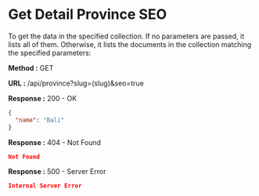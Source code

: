 
# Get Detail Province SEO

To get the data in the specified collection. If no parameters are passed, it lists all of them.
Otherwise, it lists the documents in the collection matching the specified parameters:

**Method :** <Badge variant="success">GET</Badge>

**URL :** <Badge variant="dark">/api/province?slug=(slug)&seo=true</Badge>

**Response :** <BadgeOutline variant="success">200 - OK</BadgeOutline>

```json
{
  "name": "Bali"
}
```

**Response :** <BadgeOutline variant="warning">404 - Not Found</BadgeOutline>

```json
Not Found
```

**Response :** <BadgeOutline variant="danger">500 - Server Error</BadgeOutline>

```json
Internal Server Error
```
